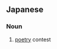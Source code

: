 ==Japanese==
{{ja-kanjitab|うた|あ|o2=わせ|yomi=kun}}

===Noun===
{{ja-noun|うた.あわせ}}

# [[poetry]] contest